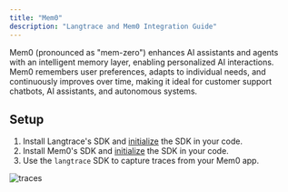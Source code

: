 ```yaml
---
title: "Mem0"
description: "Langtrace and Mem0 Integration Guide"
---
```


Mem0 (pronounced as "mem-zero") enhances AI assistants and agents with an intelligent memory layer, enabling personalized AI interactions. Mem0 remembers user preferences, adapts to individual needs, and continuously improves over time, making it ideal for customer support chatbots, AI assistants, and autonomous systems.

## Setup

1. Install Langtrace's SDK and [initialize](/quickstart) the SDK in your code.
2. Install Mem0's SDK and [initialize](https://github.com/mem0ai/mem0) the SDK in your code.
3. Use the `langtrace` SDK to capture traces from your Mem0 app.

![traces](/images/embedchain-traces.png)
